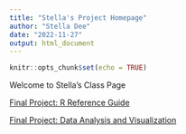 ```yaml
---
title: "Stella's Project Homepage"
author: "Stella Dee"
date: "2022-11-27"
output: html_document
---
```


```r
knitr::opts_chunk$set(echo = TRUE)
```

Welcome to Stella's Class Page

[Final Project: R Reference Guide](final_R_reference.html)

[Final Project: Data Analysis and Visualization](final_data_analysis.html)